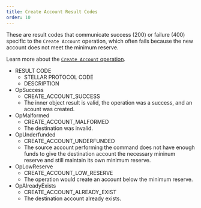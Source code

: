 ```yaml
---
title: Create Account Result Codes
order: 10
---
```



These are result codes that communicate success (200) or failure (400) specific to the `Create Account` operation, which often fails because the new account does not meet the minimum reserve.

Learn more about the [`Create Account` operation](../../../../docs/glossary/operations/create-account.mdx).

<AttributeTable>

- RESULT CODE
  - STELLAR PROTOCOL CODE
  - DESCRIPTION
- OpSuccess
  - CREATE_ACCOUNT_SUCCESS
  - The inner object result is valid, the operation was a success, and an acount was created.
- OpMalformed
  - CREATE_ACCOUNT_MALFORMED
  - The destination was invalid.
- OpUnderfunded
  - CREATE_ACCOUNT_UNDERFUNDED
  - The source account performing the command does not have enough funds to give the destination account the necessary mininum reserve and still maintain its own minimum reserve.
- OpLowReserve
  - CREATE_ACCOUNT_LOW_RESERVE
  - The operation would create an account below the minimum reserve.
- OpAlreadyExists
  - CREATE_ACCOUNT_ALREADY_EXIST
  - The destination account already exists.

</AttributeTable>
